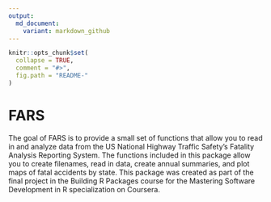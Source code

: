 ---
output:
  md_document:
    variant: markdown_github
---

<!-- README.md is generated from README.Rmd. Please edit that file -->

```{r, echo = FALSE}
knitr::opts_chunk$set(
  collapse = TRUE,
  comment = "#>",
  fig.path = "README-"
)
```

# FARS

The goal of FARS is to provide a small set of functions that allow you to read in and analyze data
from the US National Highway Traffic Safety's Fatality Analysis Reporting System. The functions 
included in this package allow you to create filenames, read in data, create annual summaries, 
and plot maps of fatal accidents by state. This package was created as part of the final project 
in the Building R Packages course for the Mastering Software Development in R specialization on Coursera.


